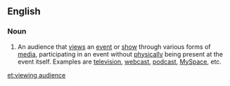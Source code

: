 ==English==

===Noun===
{{en-noun|head=[[viewing]] [[audience]]}}

# {{label|en|media|entertainment}} An audience that [[views]] an [[event]] or [[show]] through various forms of [[media]], participating in an event without [[physically]] being present at the event itself. Examples are [[television]], [[webcast]], [[podcast]], [[MySpace]], etc.

[[et:viewing audience]]